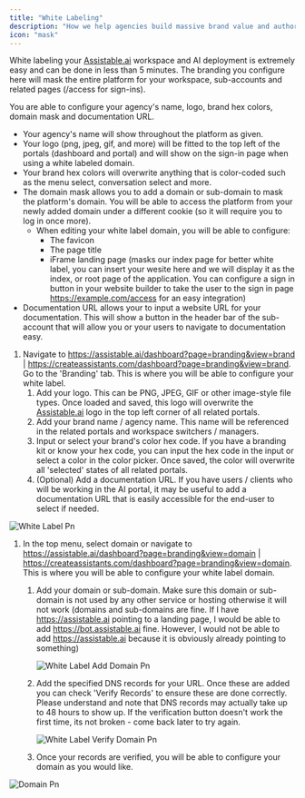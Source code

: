 ```yaml
---
title: "White Labeling"
description: "How we help agencies build massive brand value and authority with white labeling"
icon: "mask"
---
```


White labeling your [Assistable.ai](http://Assistable.ai) workspace and AI deployment is extremely easy and can be done in less than 5 minutes. The branding you configure here will mask the entire platform for your workspace, sub-accounts and related pages (/access for sign-ins).

You are able to configure your agency's name, logo, brand hex colors, domain mask and documentation URL.

- Your agency's name will show throughout the platform as given.
- Your logo (png, jpeg, gif, and more) will be fitted to the top left of the portals (dashboard and portal) and will show on the sign-in page when using a white labeled domain.
- Your brand hex colors will overwrite anything that is color-coded such as the menu select, conversation select and more.
- The domain mask allows you to add a domain or sub-domain to mask the platform's domain. You will be able to access the platform from your newly added domain under a different cookie (so it will require you to log in once more).
  - When editing your white label domain, you will be able to configure:
    - The favicon
    - The page title
    - iFrame landing page (masks our index page for better white label, you can insert your wesite here and we will display it as the index, or root page of the application. You can configure a sign in button in your website builder to take the user to the sign in page https://example.com/access for an easy integration)
- Documentation URL allows your to input a website URL for your documentation. This will show a button in the header bar of the sub-account that will allow you or your users to navigate to documentation easy.

1. Navigate to https://assistable.ai/dashboard?page=branding&view=brand | https://createassistants.com/dashboard?page=branding&view=brand. Go to the 'Branding' tab. This is where you will be able to configure your white label.
   1. Add your logo. This can be PNG, JPEG, GIF or other image-style file types. Once loaded and saved, this logo will overwrite the [Assistable.ai](http://Assistable.ai) logo in the top left corner of all related portals.
   2. Add your brand name / agency name. This name will be referenced in the related portals and workspace switchers / managers.
   3. Input or select your brand's color hex code. If you have a branding kit or know your hex code, you can input the hex code in the input or select a color in the color picker. Once saved, the color will overwrite all 'selected' states of all related portals.
   4. (Optional) Add a documentation URL. If you have users / clients who will be working in the AI portal, it may be useful to add a documentation URL that is easily accessible for the end-user to select if needed.

![White Label Pn](/images/white-label-.png)

1. In the top menu, select domain or navigate to https://assistable.ai/dashboard?page=branding&view=domain | https://createassistants.com/dashboard?page=branding&view=domain. This is where you will be able to configure your white label domain.
   1. Add your domain or sub-domain. Make sure this domain or sub-domain is not used by any other service or hosting otherwise it will not work (domains and sub-domains are fine. If I have https://assistable.ai pointing to a landing page, I would be able to add https://bot.assistable.ai fine. However, I would not be able to add https://assistable.ai because it is obviously already pointing to something)

      ![White Label Add Domain Pn](/images/white-label-add-domain.png)
   2. Add the specified DNS records for your URL. Once these are added you can check 'Verify Records' to ensure these are done correctly. Please understand and note that DNS records may actually take up to 48 hours to show up. If the verification button doesn't work the first time, its not broken - come back later to try again.

      ![White Label Verify Domain Pn](/images/white-label-verify-domain.png)
   3. Once your records are verified, you will be able to configure your domain as you would like.

![Domain Pn](/images/domain.png)